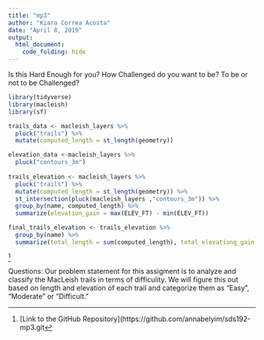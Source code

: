 ```yaml
---
title: "mp3"
author: "Kiara Correa Acosta"
date: "April 8, 2019"
output:
  html_document:
    code_folding: hide
---
```

Is this Hard Enough for you?
How Challenged do you want to be?
To be or not to be Challenged?

```r
library(tidyverse)
library(macleish)
library(sf)
```


```r
trails_data <- macleish_layers %>%
  pluck("trails") %>%
  mutate(computed_length = st_length(geometry))

elevation_data <-macleish_layers %>%
  pluck("contours_3m") 
  
trails_elevation <- macleish_layers %>%
  pluck("trails") %>%
  mutate(computed_length = st_length(geometry)) %>%
  st_intersection(pluck(macleish_layers ,"contours_3m")) %>%
  group_by(name, computed_length) %>%
  summarize(elevation_gain = max(ELEV_FT) - min(ELEV_FT)) 

final_trails_elevation <- trails_elevation %>%
  group_by(name) %>%
  summarize(total_length = sum(computed_length), total_elevationg_gain = sum(elevation_gain))

```


^[[Link to the GitHub Repository](https://github.com/annabelyim/sds192-mp3.git]




Questions:
Our problem statement for this assigment is to analyze and classify the MacLeish trails in terms of difficulity. We will figure this out based on length and elevation of each trail and categorize them as "Easy", "Moderate" or "Difficult."